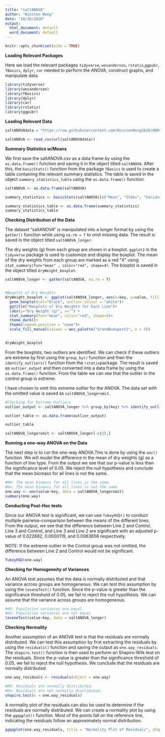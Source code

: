 ```yaml
---
title: "saltANOVA"
author: "Winston Wong"
date: "10/26/2020"
output:
  html_document: default
  word_document: default
---
```


```r
knitr::opts_chunk$set(echo = TRUE)
```

__Loading Relevant Packages__

Here we load the relevant packages `tidyverse`, `wesanderson`, `rstatix`,`ggpubr`, `fBasics`, `dplyr`, `car` needed to perform the ANOVA, construct graphs, and manipulate data. 

```r
library(tidyverse)
library(wesanderson)
library(fBasics)
library(dplyr)
library(car)
library(rstatix)
library(ggpubr)
```

__Loading Relevant Data__
```r
saltANOVAdata = "https://raw.githubusercontent.com/WinstonWong2020/ANOVA-on-A.-thaliana-lines-grown-in-salt-solution/main/SaltANOVA.csv"

saltANOVA <- read_csv(url(saltANOVAdata))
```

__Summary Statistics w/Means__

We first save the saltANOVA.csv as a data frame by using the `as.data.frame()` function and saving it in the object titled `saltANOVA`. After this, the `basicStats()` function from the package `fBasics` is used to create a table containing the relevant summary statistics. The table is saved in the object `summary_statistics_table` using the `as.data.frame()` function.

```r
saltANOVA <- as.data.frame(saltANOVA)

summary_statistics <- basicStats(saltANOVA)[c("Mean", "Stdev", "Variance", "Median", "Minimum", "Maximum"),]

summary_statistics_table <- as.data.frame(summary_statistics)
summary_statistics_table

```

__Checking Distribution of the Data__

The dataset "saltANOVA" is manipulated into a longer format by using the `gather()` function while using `na.rm = T` to omit missing data. The result is saved in the object titled `saltANOVA_longer`.

The dry weights (g) from each group are shown in a boxplot. `ggplot2` in the `tidyverse` package is used to customize and display the boxplot. The mean of the dry weights from each group are marked as a red "X" using `stat_summary(fun="mean" , color="red", shape=4)`. The boxplot is saved in the object titled `dryWeight_boxplot`.

```r

saltANOVA_longer <- gather(saltANOVA, na.rm = T)


#Boxplot of Dry Weights
dryWeight_boxplot <- ggplot(saltANOVA_longer, aes(x=key, y=value, fill = key))+
  geom_boxplot(col="black", outlier.colour = "white")+
  ggtitle("Boxplots of Dry Weights for Each Line")+
  labs(y="Dry Weight (g)", x="") +
  stat_summary(fun="mean", color="red", shape=4)+
  theme_dark()+
  theme(legend.position = "none")+
  scale_fill_manual(values = wes_palette("GrandBudapest2", n = 3))
  

dryWeight_boxplot 
```


From the boxplots, two outliers are identified. We can check if these outliers are extreme by first using the `group_by()` function and then the `identify_outliers()` function from the `rstatix`package. The result is saved as `outlier_output` and then converted into a data frame by using the `as.data.frame()` function. From the table we can see that the outlier in the control group is extreme.

I have chosen to omit this extreme outlier for the ANOVA. The data set with the omitted value is saved as `saltANOVA_longeromit`.
```r
#Checking for Extreme Outliers
outlier_output <- saltANOVA_longer %>% group_by(key) %>% identify_outliers(value)

outlier_table <- as.data.frame(outlier_output)

outlier_table

saltANOVA_longeromit <- saltANOVA_longer[-c(2),]

```

__Running a one-way ANOVA on the Data__

The next step is to run the one-way ANOVA.This is done by using the `aov()` function. We will model the difference in the mean of dry weights (g) as a function of line type. From the output we see that our p-value is less than the significance level of 0.05. We reject the null hypothesis and conclude that the mean biomass for all lines is not the same.
```r
#H0: The mean biomass for all lines is the same
#Ha: The mean biomass for all lines is not the same
one.way <- aov(value~key, data = saltANOVA_longeromit)
summary(one.way)
```

__Conducting Post-Hoc tests__

Since our ANOVA test is significant, we can use `TukeyHSD()` to conduct multiple pairwise-comparison between the means of the different lines. From the output, we see that the difference between Line 2 and Control, Line 3 and Control, and Line 3 and Line 2 are significant with an adjusted p-value of 0.022682, 0.0000119, and 0.0063658 respectively.

NOTE: If the extreme outlier in the Control group was not omitted, the difference between Line 2 and Control would not be significant.
```r
TukeyHSD(one.way)
```

__Checking for Homogeneity of Variances__

An ANOVA test assumes that the data is normally distributed and that variance across groups are homogeneous. We can test this assumption by using the `leveneTest()` function. Since the p-value is greater than the significance threshold of 0.05, we fail to reject the null hypothesis. We can assume that the variance across groups are homogeneous.
```r
#H0: Population variances are equal
#Ha: Population variances are not equal
leveneTest(value~key, data = saltANOVA_longer)
```

__Checking Normality__

Another assumption of an ANOVA test is that the residuals are normally distributed. We can test this assumption by first extracting the residuals by using the `residuals()` function and saving the output as `one.way_residuals`. The `shapiro.test()` function is then used to perform an Shapiro-Wilk test on the residuals. Since the p-value is greater than the significance threshold of 0.05, we fail to reject the null hypothesis. We conclude that the residuals are normally distributed.
```r
one.way_residuals <- residuals(object = one.way)

#H0: Residuals are normally distributed.
#Ha: Residuals are not normally distributed.
shapiro.test(x = one.way_residuals)
```

A normality plot of the residuals can also be used to determine if the residuals are normally distributed. We can create a normality plot by using the `ggqqplot()` function. Most of the points fall on the reference line, indicating the residuals follow an approximately normal distribution.
```r
ggqqplot(one.way_residuals, title = "Normality Plot of Residuals", shape = 17, color = "plum")
```


